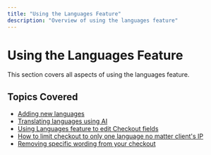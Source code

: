 ```yaml
---
title: "Using the Languages Feature"
description: "Overview of using the languages feature"
---
```


# Using the Languages Feature

This section covers all aspects of using the languages feature.

## Topics Covered

- [Adding new languages](https://docs.apptics.ai/Using-the-Languages-Feature/Adding-new-languages)
- [Translating languages using AI](https://docs.apptics.ai/Using-the-Languages-Feature/Translating-languages-using-AI)
- [Using Languages feature to edit Checkout fields](https://docs.apptics.ai/Using-the-Languages-Feature/Using-Languages-Feature-to-edit-Checkout-Fields)
- [How to limit checkout to only one language no matter client's IP](https://docs.apptics.ai/Using-the-Languages-Feature/How-to-limit-checkout-to-only-one-language-no-matter-clients-IP)
- [Removing specific wording from your checkout](https://docs.apptics.ai/Using-the-Languages-Feature/Removing-Specific-wording-from-your-checkout)